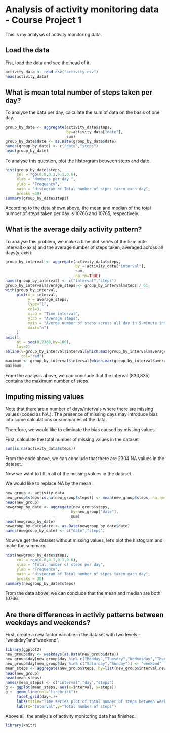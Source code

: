 # Analysis of activity monitoring data - Course Project 1

This is my analysis of activity monitoring data.

## Load the data

Fist, load the data and see the head of it.
```{r,echo=TRUE,cache=TRUE}
activity_data <- read.csv("activity.csv")
head(activity_data)
```


## What is mean total number of steps taken per day?

To analyse the data per day, calculate the sum of data on the basis of one day. 
```{r,echo=TRUE,cache=TRUE}
group_by_date <- aggregate(activity_data$steps, 
                           by=activity_data["date"],
                           sum)
group_by_date$date <- as.Date(group_by_date$date)
names(group_by_date) <- c("date","steps")
head(group_by_date)
```


To analyse this question, plot the historgram between steps and date.
```{r,echo=TRUE,cache=TRUE}
hist(group_by_date$steps,
     col = rgb(0.8,0.1,0.1,0.6),
     xlab = "Numbers per day ",
     ylab = "Frequency",
     main = "Histogram of Total number of stpes taken each day",
     breaks =30)
summary(group_by_date$steps)
```

According to the data shown above, the mean and median of the total number of steps taken per day is 10766 and 10765, respectively.

## What is the average daily activity pattern?

To analyse this problem, we make a time plot series of the 5-minute interval(x-axis) and the average number of steps taken, averaged across all days(y-axis).

```{r,echo=TRUE, cache=TRUE}
group_by_interval <- aggregate(activity_data$steps,
                               by = activity_data["interval"],
                               sum, 
                               na.rm=TRUE)
names(group_by_interval) <- c("interval","steps")
group_by_interval$average_steps <- group_by_interval$steps / 61
with(group_by_interval, 
     plot(x = interval,
          y = average_steps, 
          type="l",
          col=3,
          xlab = "Time interval",
          ylab = "Average steps",
          main = "Averge number of steps across all day in 5-minute interval",
          xaxt="n")
     )
axis(1,
     at = seq(0,2360,by=100),
     las=2)
abline(v=group_by_interval$interval[which.max(group_by_interval$average_steps)],
       col="red")
maximum <- group_by_interval$interval[which.max(group_by_interval$average_steps)]
maximum
```

From the analysis above, we can conclude that the interval (830,835) contains the maximum number of steps.

## Imputing missing values
Note that there are a number of days/intervals where there are missing values (coded as NA.). The presence of missing days may introduce bias into some calculations or summaries of the data.

Therefore, we would like to eliminate the bias caused by missing values.

First, calculate the total number of missing values in the dataset
```{r,echo=TRUE, cache=TRUE}
sum(is.na(activity_data$steps))
```

From the code above, we can conclude that there are 2304 NA values in the dataset. 

Now we want to fill in all of the missing values in the dataset. 

We would like to replace NA by the mean . 

```{r,echo=TRUE, cache=TRUE}
new_group <- activity_data
new_group$steps[is.na(new_group$steps)] <- mean(new_group$steps, na.rm=TRUE)
head(new_group)
newgroup_by_date <- aggregate(new_group$steps, 
                             by=new_group["date"],
                             sum)
head(newgroup_by_date)
newgroup_by_date$date <- as.Date(newgroup_by_date$date)
names(newgroup_by_date) <- c("date","steps")
```

Now we get the dataset without missing values, let's plot the histogram and make the summary.
```{r, echo=TRUE, cache=TRUE}
hist(newgroup_by_date$steps,
     col = rgb(0.8,0.1,0.1,0.6),
     xlab = "Total number of steps per day",
     ylab = "Frequencu",
     main = "Histogram of Total number of stpes taken each day",
     breaks = 30)
summary(newgroup_by_date$steps)
```

From the data above, we can conclude that the mean and median are both 10766.

## Are there differences in activiy patterns between weekdays and weekends?

First, create a new factor variable in the dataset with two levels -- “weekday”and"weekend".

```{r,echo=TRUE, cache=TRUE}
library(ggplot2)
new_group$day <- weekdays(as.Date(new_group$date))
new_group$day[new_group$day %in% c("Monday","Tuesday","Wednesday","Thursday","Friday")] <- "weekday"
new_group$day[new_group$day %in% c("Saturday","Sunday")] <- "weekend"
mean_steps <- aggregate(new_group$steps, by=list(new_group$interval,new_group$day),mean)
head(new_group)
head(mean_steps)
names(mean_steps) <- c("interval","day","steps")
g <- ggplot(mean_steps, aes(x=interval, y=steps))
g +  geom_line(col="firebrick")+
     facet_grid(day~.)+
     labs(title="Time series plot of total number of steps between weekday and weekends")+
     labs(x="Interval",y="Total number of steps")


```

Above all, the analysis of activity monitoring data has finished. 

```{r}
library(knitr)

```
